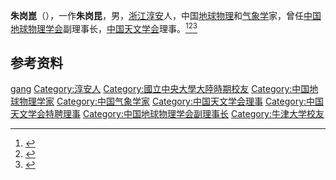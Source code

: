 '''朱岗崑'''（{{bd|1916年|12月8日|2010年|3月2日}}），一作'''朱岗昆'''，男，[[浙江|浙江]][[淳安|淳安]]人，中国[[地球物理|地球物理]]和[[气象学|气象学]]家，曾任[[中国地球物理学会|中国地球物理学会]]副理事长，[[中国天文学会|中国天文学会]]理事。<ref>{{Cite book|title=二十世纪中国名人辞典|author=蔡开松, 于信凤主编; 曾卓明, 周溯源, 赵书刚副主编|publisher=辽宁人民出版社|year=1991|isbn=|location=沈阳|pages=}}</ref><ref>{{Cite book|title=中华当代文化名人大辞典|author=张品兴, 殷登祥, 陈有进等主编|publisher=中国广播电视出版社|year=1992|isbn=9787504315137|location=北京|pages=}}</ref><ref>{{Cite web|title=朱岗崑|url=http://news.sciencenet.cn/submore.aspx?id=450&subid=461|accessdate=2021-01-01|work=科学网|archive-date=2011-02-18|archive-url=https://web.archive.org/web/20110218055811/http://news.sciencenet.cn/submore.aspx?id=450&subid=461|dead-url=no}}</ref>

== 参考资料 ==
{{reflist}}

{{中国人物小作品}}
{{Navboxes
| title  = 朱岗崑在[[中国天文学会|中国天文学会]]的职务
| list1  =
{{中国天文学会第三届理事会}}
{{中国天文学会第四届理事会}}
}}
{{Navboxes
| title  = 朱岗崑在[[中国地球物理学会|中国地球物理学会]]的职务
| list1  =
{{中国地球物理学会第三届理事会}}
}}

{{Authority control}}
{{DEFAULTSORT:Zhu朱}}
[[Category:朱姓|gang]]
[[Category:淳安人|Category:淳安人]]
[[Category:國立中央大學大陸時期校友|Category:國立中央大學大陸時期校友]]
[[Category:中国地球物理学家|Category:中国地球物理学家]]
[[Category:中国气象学家|Category:中国气象学家]]
[[Category:中国天文学会理事|Category:中国天文学会理事]]
[[Category:中国天文学会特聘理事|Category:中国天文学会特聘理事]]
[[Category:中国地球物理学会副理事长|Category:中国地球物理学会副理事长]]
[[Category:牛津大学校友|Category:牛津大学校友]]